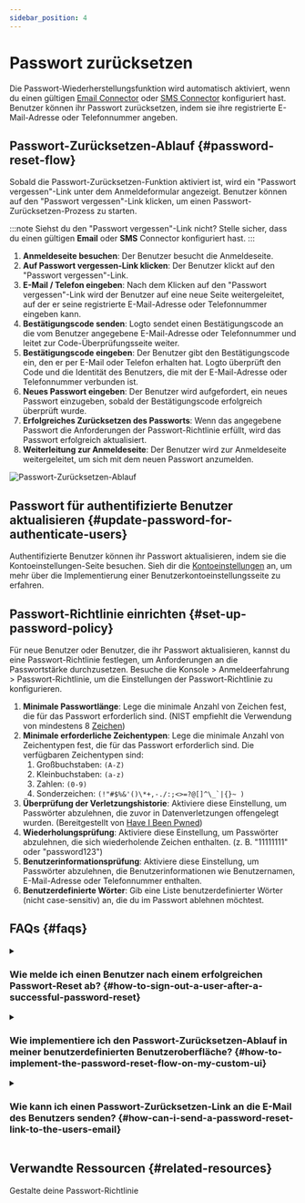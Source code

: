 ```yaml
---
sidebar_position: 4
---
```


# Passwort zurücksetzen

Die Passwort-Wiederherstellungsfunktion wird automatisch aktiviert, wenn du einen gültigen [Email Connector](/connectors/email-connectors) oder [SMS Connector](/connectors/sms-connectors) konfiguriert hast. Benutzer können ihr Passwort zurücksetzen, indem sie ihre registrierte E-Mail-Adresse oder Telefonnummer angeben.

## Passwort-Zurücksetzen-Ablauf \{#password-reset-flow}

Sobald die Passwort-Zurücksetzen-Funktion aktiviert ist, wird ein "Passwort vergessen"-Link unter dem Anmeldeformular angezeigt. Benutzer können auf den "Passwort vergessen"-Link klicken, um einen Passwort-Zurücksetzen-Prozess zu starten.

:::note
Siehst du den "Passwort vergessen"-Link nicht? Stelle sicher, dass du einen gültigen **Email** oder **SMS** Connector konfiguriert hast.
:::

1. **Anmeldeseite besuchen**: Der Benutzer besucht die Anmeldeseite.
2. **Auf Passwort vergessen-Link klicken**: Der Benutzer klickt auf den "Passwort vergessen"-Link.
3. **E-Mail / Telefon eingeben**: Nach dem Klicken auf den "Passwort vergessen"-Link wird der Benutzer auf eine neue Seite weitergeleitet, auf der er seine registrierte E-Mail-Adresse oder Telefonnummer eingeben kann.
4. **Bestätigungscode senden**: Logto sendet einen Bestätigungscode an die vom Benutzer angegebene E-Mail-Adresse oder Telefonnummer und leitet zur Code-Überprüfungsseite weiter.
5. **Bestätigungscode eingeben**: Der Benutzer gibt den Bestätigungscode ein, den er per E-Mail oder Telefon erhalten hat. Logto überprüft den Code und die Identität des Benutzers, die mit der E-Mail-Adresse oder Telefonnummer verbunden ist.
6. **Neues Passwort eingeben**: Der Benutzer wird aufgefordert, ein neues Passwort einzugeben, sobald der Bestätigungscode erfolgreich überprüft wurde.
7. **Erfolgreiches Zurücksetzen des Passworts**: Wenn das angegebene Passwort die Anforderungen der Passwort-Richtlinie erfüllt, wird das Passwort erfolgreich aktualisiert.
8. **Weiterleitung zur Anmeldeseite**: Der Benutzer wird zur Anmeldeseite weitergeleitet, um sich mit dem neuen Passwort anzumelden.

<img src="/img/assets/reset-password.png" alt="Passwort-Zurücksetzen-Ablauf" />

## Passwort für authentifizierte Benutzer aktualisieren \{#update-password-for-authenticate-users}

Authentifizierte Benutzer können ihr Passwort aktualisieren, indem sie die Kontoeinstellungen-Seite besuchen. Sieh dir die [Kontoeinstellungen](/end-user-flows/account-settings/) an, um mehr über die Implementierung einer Benutzerkontoeinstellungsseite zu erfahren.

## Passwort-Richtlinie einrichten \{#set-up-password-policy}

Für neue Benutzer oder Benutzer, die ihr Passwort aktualisieren, kannst du eine Passwort-Richtlinie festlegen, um Anforderungen an die Passwortstärke durchzusetzen. Besuche die <CloudLink to="/sign-in-experience/password-policy"> Konsole > Anmeldeerfahrung > Passwort-Richtlinie</CloudLink>, um die Einstellungen der Passwort-Richtlinie zu konfigurieren.

1. **Minimale Passwortlänge**: Lege die minimale Anzahl von Zeichen fest, die für das Passwort erforderlich sind. (NIST empfiehlt die Verwendung von mindestens 8 [Zeichen](https://pages.nist.gov/800-63-3/sp800-63b.html#sec5))
2. **Minimale erforderliche Zeichentypen**: Lege die minimale Anzahl von Zeichentypen fest, die für das Passwort erforderlich sind. Die verfügbaren Zeichentypen sind:
   1. Großbuchstaben: `(A-Z)`
   2. Kleinbuchstaben: `(a-z)`
   3. Zahlen: `(0-9)`
   4. Sonderzeichen: ``(!"#$%&'()\*+,-./:;<>=?@[]^\_`|{}~ )``
3. **Überprüfung der Verletzungshistorie**: Aktiviere diese Einstellung, um Passwörter abzulehnen, die zuvor in Datenverletzungen offengelegt wurden. (Bereitgestellt von [Have I Been Pwned](https://haveibeenpwned.com/Passwords))
4. **Wiederholungsprüfung**: Aktiviere diese Einstellung, um Passwörter abzulehnen, die sich wiederholende Zeichen enthalten. (z. B. "11111111" oder "password123")
5. **Benutzerinformationsprüfung**: Aktiviere diese Einstellung, um Passwörter abzulehnen, die Benutzerinformationen wie Benutzernamen, E-Mail-Adresse oder Telefonnummer enthalten.
6. **Benutzerdefinierte Wörter**: Gib eine Liste benutzerdefinierter Wörter (nicht case-sensitiv) an, die du im Passwort ablehnen möchtest.

## FAQs \{#faqs}

<details>
  <summary>

### Wie melde ich einen Benutzer nach einem erfolgreichen Passwort-Reset ab? \{#how-to-sign-out-a-user-after-a-successful-password-reset}

</summary>

Abonniere das `PostResetPassword` [Webhook-Ereignis](/developers/webhooks/webhooks-events#user-interaction-hook-events), um eine Benachrichtigung zu erhalten, wenn ein Benutzer sein Passwort erfolgreich zurücksetzt. Du kannst dann eine [Abmeldeaktion](/end-user-flows/sign-out) auslösen, um die aktuelle Sitzung des Benutzers ungültig zu machen und ihn zur Anmeldeseite weiterzuleiten.

</details>

<details>
  <summary>

### Wie implementiere ich den Passwort-Zurücksetzen-Ablauf in meiner benutzerdefinierten Benutzeroberfläche? \{#how-to-implement-the-password-reset-flow-on-my-custom-ui}

</summary>

Du kannst deinen eigenen Passwort-Zurücksetzen-Ablauf implementieren, indem du die **Management API** und **Account API** von Logto verwendest. Sieh dir die [Kontoeinstellungen](/end-user-flows/account-settings/) für weitere Details an.

</details>

<details>
  <summary>

### Wie kann ich einen Passwort-Zurücksetzen-Link an die E-Mail des Benutzers senden? \{#how-can-i-send-a-password-reset-link-to-the-users-email}

</summary>

Du kannst einen selbst gehosteten Passwort-Zurücksetzen-Endpunkt erstellen und das Logto SDK nutzen, um eine Anmeldeanfrage mit [`first_screen`](/end-user-flows/authentication-parameters/first-screen) auf `reset-password` gesetzt zu initiieren. Dies wird den Benutzer nahtlos zur Passwort-Zurücksetzen-Seite weiterleiten.

</details>

## Verwandte Ressourcen \{#related-resources}

<Url href="https://blog.logto.io/design-your-password-policy">
  Gestalte deine Passwort-Richtlinie
</Url>
